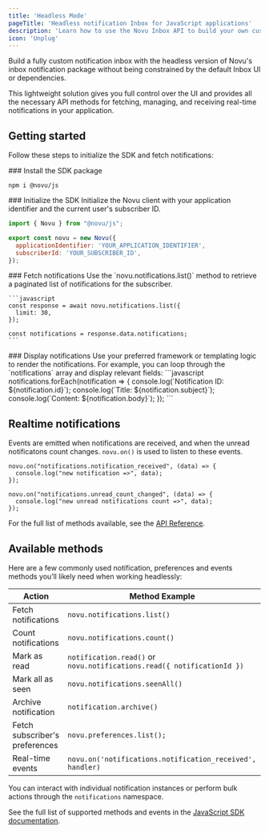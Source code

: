 ```yaml
---
title: 'Headless Mode'
pageTitle: 'Headless notification Inbox for JavaScript applications'
description: 'Learn how to use the Novu Inbox API to build your own custom inbox UI.'
icon: 'Unplug'
---
```


Build a fully custom notification inbox with the headless version of Novu's inbox notification package without being constrained by the default Inbox UI or dependencies.

This lightweight solution gives you full control over the UI and provides all the necessary API methods for fetching, managing, and receiving real-time notifications in your application.

## Getting started

Follow these steps to initialize the SDK and fetch notifications:

<Steps>
<Step>
    ### Install the SDK package

```package-install
npm i @novu/js
```

</Step>

  <Step>
    ### Initialize the SDK
    Initialize the Novu client with your application identifier and the current user's subscriber ID.

```javascript
import { Novu } from "@novu/js";

export const novu = new Novu({
  applicationIdentifier: 'YOUR_APPLICATION_IDENTIFIER',
  subscriberId: 'YOUR_SUBSCRIBER_ID',
});
```

  </Step>

  <Step>
    ### Fetch notifications
    Use the `novu.notifications.list()` method to retrieve a paginated list of notifications for the subscriber.

    ```javascript
    const response = await novu.notifications.list({
      limit: 30,
    });

    const notifications = response.data.notifications;
    ```

  </Step>

  <Step>
   ### Display notifications
   Use your preferred framework or templating logic to render the notifications. For example, you can loop through the `notifications` array and display relevant fields:
   ```javascript
  notifications.forEach(notification => {
    console.log(`Notification ID: ${notification.id}`);
    console.log(`Title: ${notification.subject}`);
    console.log(`Content: ${notification.body}`);
  });
  ```
  </Step>
</Steps>

## Realtime notifications

Events are emitted when notifications are received, and when the unread notificatons count changes. `novu.on()` is used to listen to these events.

```tsx
novu.on("notifications.notification_received", (data) => {
  console.log("new notification =>", data);
});

novu.on("notifications.unread_count_changed", (data) => {
  console.log("new unread notifications count =>", data);
});
```

For the full list of methods available, see the [API Reference](/platform/sdks/javascript).

## Available methods

Here are a few commonly used notification, preferences and events methods you’ll likely need when working headlessly:

| Action                          | Method Example                                                         |
| --------------------------------| ---------------------------------------------------------------------- |
| Fetch notifications             | `novu.notifications.list()`                                            |
| Count notifications             | `novu.notifications.count()`                                           |
| Mark as read                    | `notification.read()` or `novu.notifications.read({ notificationId })` |
| Mark all as seen                | `novu.notifications.seenAll()`                                         |
| Archive notification            | `notification.archive()`                                               |
| Fetch subscriber's preferences  | `novu.preferences.list();`                                             |
| Real-time events	              | `novu.on('notifications.notification_received', handler)`


You can interact with individual notification instances or perform bulk actions through the `notifications` namespace.

<Callout>See the full list of supported methods and events in the [JavaScript SDK documentation](/platform/sdks/javascript).</Callout>

